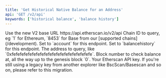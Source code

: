```yaml
---
title: 'Get Historical Native Balance for an Address'
api: 'GET /v2/api'
keywords: ['historical balance', 'balance history']
---
```



<CreditChip description="Returns the balance of an address at a given block height" pro={true} />

  <ParamField path="v2" type="string" default="v2">
    Use the new V2 base URL https://api.etherscan.io/v2/api
  </ParamField>
  <ParamField query="chainid" type="string" initialValue="1">
    Chain ID to query, eg `1` for Ethereum, `8453` for Base from our [supported chains](/development).
  </ParamField>
  <ParamField query="module" type="string" initialValue="account">
    Set to `account` for this endpoint.
  </ParamField>
  <ParamField query="action" type="string" initialValue="balancehistory">
    Set to `balancehistory` for this endpoint.
  </ParamField>
  <ParamField query="address" type="string" initialValue="0xde0b295669a9fd93d5f28d9ec85e40f4cb697bae">
    The address to query, like `0xfefefefefefefefefefefefefefefefefefefefe`.
  </ParamField>
  <ParamField query="blockno" type="integer" initialValue="8000000">
    Block number to check balance at, all the way up to the genesis block `0`.
  </ParamField>
  <ParamField query="apikey" type="string">
    Your Etherscan API key. If you're still using a legacy key from another explorer like BscScan/Basescan and so on, please refer to this migration.
  </ParamField>
